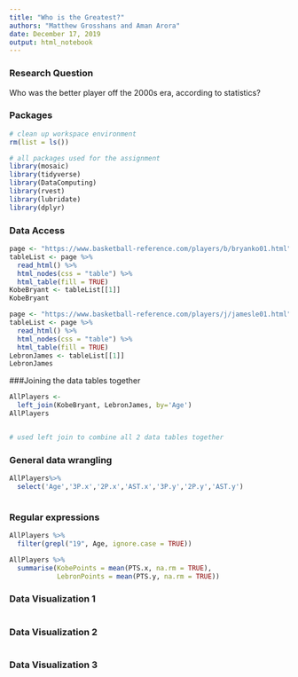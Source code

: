 ```yaml
---
title: "Who is the Greatest?"
authors: "Matthew Grosshans and Aman Arora"
date: December 17, 2019
output: html_notebook
---
```


### Research Question
Who was the better player off the 2000s era, according to statistics?

### Packages

```r
# clean up workspace environment
rm(list = ls())

# all packages used for the assignment
library(mosaic)
library(tidyverse)
library(DataComputing)
library(rvest)
library(lubridate)
library(dplyr)
```

### Data Access

```r
page <- "https://www.basketball-reference.com/players/b/bryanko01.html"
tableList <- page %>%
  read_html() %>%
  html_nodes(css = "table") %>%
  html_table(fill = TRUE)
KobeBryant <- tableList[[1]]
KobeBryant
```
```r
page <- "https://www.basketball-reference.com/players/j/jamesle01.html"
tableList <- page %>%
  read_html() %>%
  html_nodes(css = "table") %>%
  html_table(fill = TRUE)
LebronJames <- tableList[[1]]
LebronJames
```


###Joining the data tables together
```r
AllPlayers <-
  left_join(KobeBryant, LebronJames, by='Age') 
AllPlayers                


# used left join to combine all 2 data tables together
```


### General data wrangling
```r
AllPlayers%>%
  select('Age','3P.x','2P.x','AST.x','3P.y','2P.y','AST.y')



```


### Regular expressions
```r
AllPlayers %>% 
  filter(grepl("19", Age, ignore.case = TRUE)) 
```
```r
AllPlayers %>% 
  summarise(KobePoints = mean(PTS.x, na.rm = TRUE), 
            LebronPoints = mean(PTS.y, na.rm = TRUE))
```

### Data Visualization 1

```r




```

### Data Visualization 2
```r



```





### Data Visualization 3

```r



```



